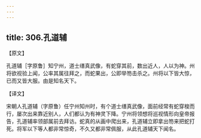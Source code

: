 ```yaml
---
---
---
```

title: 306.孔道辅
---



【原文】

孔道辅［字原鲁］知宁州，道士缮真武像，有蛇穿其前，数出近人，人以为神。州将欲视验上闻，公率其属往拜之，而蛇果出，公即举笏击杀之。州将以下皆大惊，已而又皆大服。由是知名天下。

【译文】

宋朝人孔道辅（字原鲁）任宁州知州时，有个道士缮真武像，面前经常有蛇穿梭而行，屡次出来靠近别人，人们都认为有神灵下降。宁州将领想将巡视情形向皇帝报告，孔道辅率领部属前去拜访。蛇真的从画中爬出来，孔道辅立即拿出笏来把蛇打死。将军以下等人都非常惊奇，不久又都非常佩服，从此孔道辅天下闻名。